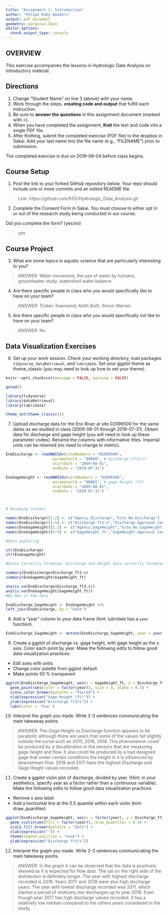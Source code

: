 ```yaml
---
title: "Assignment 1: Introduction"
author: "Felipe Raby Amadori"
output: pdf_document
geometry: margin=2.54cm
editor_options: 
  chunk_output_type: console
---
```


## OVERVIEW

This exercise accompanies the lessons in Hydrologic Data Analysis on introductory material. 

## Directions
1. Change "Student Name" on line 3 (above) with your name.
3. Work through the steps, **creating code and output** that fulfill each instruction.
4. Be sure to **answer the questions** in this assignment document (marked with >).
6. When you have completed the assignment, **Knit** the text and code into a single PDF file.
8. After Knitting, submit the completed exercise (PDF file) to the dropbox in Sakai. Add your last name into the file name (e.g., "FILENAME") prior to submission.

The completed exercise is due on 2019-09-04 before class begins.

## Course Setup
1. Post the link to your forked GitHub repository below. Your repo should include one or more commits and an edited README file.  

>  Link: https://github.com/fr55/Hydrologic_Data_Analysis.git

2. Complete the Consent Form in Sakai. You must choose to either opt in or out of the research study being conducted in our course.

Did you complete the form? (yes/no)

> yes

## Course Project

3. What are some topics in aquatic science that are particularly interesting to you?

> ANSWER: Water movement, the use of water by humans, groundwater study, watershed water balance.

4. Are there specific people in class who you would specifically like to have on your team?

> ANSWER: Tristen Townsend, Keith Bollt, Simon Warren

5. Are there specific people in class who you would specifically *not* like to have on your team?

> ANSWER: No

## Data Visualization Exercises

6. Set up your work session. Check your working directory, load packages `tidyverse`,  `dataRetrieval`, and `lubridate`. Set your ggplot theme as theme_classic (you may need to look up how to set your theme).

```r
knitr::opts_chunk$set(message = FALSE, warning = FALSE)

getwd()

library(tidyverse)
library(dataRetrieval)
library(lubridate)

theme_set(theme_classic())
```

7. Upload discharge data for the Eno River at site 02096500 for the same dates as we studied in class (2009-08-01 through 2019-07-31). Obtain data for discharge and gage height (you will need to look up these parameter codes). Rename the columns with informative titles. Imperial units can be retained (no need to change to metric).

```r

EnoDischarge <- readNWISdv(siteNumbers = "02096500",
                     parameterCd = "00060", # discharge (ft3/s)
                     startDate = "2009-08-01",
                     endDate = "2019-07-31")

EnoGageHeight <- readNWISdv(siteNumbers = "02096500",
                     parameterCd = "00065", # gage height (ft)
                     startDate = "2009-08-01",
                     endDate = "2019-07-31")



# Renaming columns

names(EnoDischarge)[1:2] <- c("Agency.Discharge","Site_No.Discharge")
names(EnoDischarge)[4:5] <- c("Discharge_ft3.s","Discharge.Approval.Code")
names(EnoGageHeight)[1:2] <- c("Agency.GageHeight","Site_No.GageHeight")
names(EnoGageHeight)[4:5] <- c("GageHeight_ft","GageHeight.Approval.Code")

#Data exploring

str(EnoDischarge)
str(EnoGageHeight)

#Dates Correctly Formated. Discharge and Height data correctly formated as numeric.

summary(EnoDischarge$Discharge_ft3.s)
summary(EnoGageHeight$GageHeight_ft)

any(is.na(EnoDischarge$Discharge_ft3.s))
any(is.na(EnoGageHeight$GageHeight_ft))
#No NAs in the data

EnoDischarge_GageHeight <- EnoGageHeight %>%
left_join(EnoDischarge, by = "Date")


```

8. Add a "year" column to your data frame (hint: lubridate has a `year` function).

```r

EnoDischarge_GageHeight <- mutate(EnoDischarge_GageHeight, year = year(Date))

```

9. Create a ggplot of discharge vs. gage height, with gage height as the x axis. Color each point by year. Make the following edits to follow good data visualization practices: 

* Edit axes with units
* Change color palette from ggplot default
* Make points 50 % transparent

```r

ggplot(EnoDischarge_GageHeight, aes(x = GageHeight_ft, y = Discharge_ft3.s)) +
  geom_point(aes(color = factor(year)), size = 4, alpha = 0.5) +
  scale_color_brewer(palette = "Paired") +
  xlab(expression("Gage Height (ft)")) +
  ylab(expression("Discharge ft3/s")) +
  labs(color = 'Year')

```

10. Interpret the graph you made. Write 2-3 sentences communicating the main takeaway points. 

> ANSWER: The Gage Height vs Discharge function appears to be parabolic although there are years that some of the values fall slightly outside the curve such as 2010, 2016, 2018. This phenomenon could be produced by a decalibration in the sensors that are measuring gage height and flow. It also could be produced by a bad designed gage that under certain conditions the height in it is influenced by downstream flow. 2018 and 2017 have the highest Discharge and Gage Height values recorded.

11. Create a ggplot violin plot of discharge, divided by year. (Hint: in your aesthetics, specify year as a factor rather than a continuous variable). Make the following edits to follow good data visualization practices: 

* Remove x axis label
* Add a horizontal line at the 0.5 quantile within each violin (hint: draw_quantiles)
```r

ggplot(EnoDischarge_GageHeight, aes(x = factor(year), y = Discharge_ft3.s)) +
  geom_violin(aes(fill = factor(year)), draw_quantiles = 0.5) +
  scale_fill_brewer(palette = "Set3") +
  xlab(expression("")) +
  theme(legend.position = "none") +
  ylab(expression("Discharge ft3/s"))


```

12. Interpret the graph you made. Write 2-3 sentences communicating the main takeaway points. 

> ANSWER: In the graph it can be observed that the data is positively skewed as it is expected for flow data. The tail on the right side of the distribution is definitely longer. The year with highest discharge recorded is 2018. Years 2017 and 2019 were also high discharge years. The year with lowest discharge recorded was 2011, which started a period of relatively low discharges up to year 2016. Even though year 2017 has high discharge values recorded, it has a relatively low median compared to the others years considered in the study.
